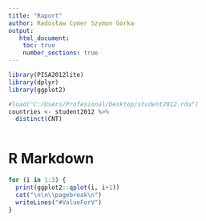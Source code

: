 ```yaml
---
title: "Raport"
author: Radosław Cymer Szymon Górka
output:
   html_document:
    toc: true
    number_sections: true
---
```


```r

library(PISA2012lite)
library(dplyr)
library(ggplot2)

#load("C:/Users/Profesional/Desktop/student2012.rda")
countries <- student2012 %>% 
  distinct(CNT) 
  

```

# R Markdown


```r
for (i in 1:3) {
  print(ggplot2::qplot(i, i+1))
  cat("\n\n\\pagebreak\n")
  writeLines("#ValueForV")
}
```